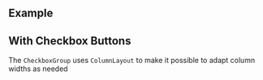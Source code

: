 ## Example

<LiveCodeEditor />

## With Checkbox Buttons

<LiveCodeEditor example="buttons" />

The `CheckboxGroup` uses `ColumnLayout` to make it possible to adapt column
widths as needed

<LiveCodeEditor example="customColumns" />
